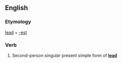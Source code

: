 ==English==

===Etymology===
[[lead]] + [[-est]]

===Verb===
{{infl|en|verb form}}

# {{archaic}} Second-person singular present simple form of '''[[lead]]'''